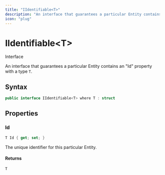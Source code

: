 ```yaml
---
title: "IIdentifiable<T>"
description: "An interface that guarantees a particular Entity contains an \"Id\" property with a type <code class=\"typeparamref\">T</code>."
icon: "plug"
---
```


# IIdentifiable&lt;T&gt;

<Badge variant="outline">Interface</Badge>

An interface that guarantees a particular Entity contains an "Id" property with a type <code class="typeparamref">T</code>.

## Syntax

```csharp
public interface IIdentifiable<T> where T : struct
```

## Properties

### Id

```csharp
T Id { get; set; }
```

The unique identifier for this particular Entity.

#### Returns

``T``



